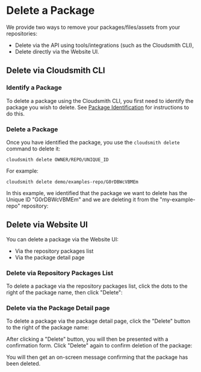 
# Delete a Package

We provide two ways to remove your packages/files/assets from your repositories: 

- Delete via the API using tools/integrations (such as the Cloudsmith CLI), 
- Delete directly via the Website UI.


## Delete via Cloudsmith CLI

### Identify a Package

To delete a package using the Cloudsmith CLI, you first need to identify the package you wish to delete.  See [Package Identification](/artifact-management/identifying-a-package) for instructions to do this. 

### Delete a Package

Once you have identified the package, you use the `cloudsmith delete` command to delete it: 

```shell
cloudsmith delete OWNER/REPO/UNIQUE_ID
```

For example: 

```shell
cloudsmith delete demo/examples-repo/G0rDBWcVBMEm
```

In this example, we identified that the package we want to delete has the Unique ID "G0rDBWcVBMEm" and we are deleting it from the "my-example-repo" repository: 

<BlockImage src={imge1da36d_Screenshot_2020_01_01_at_13_02_51} alt="cloudsmith delete CLI example"></BlockImage>

## Delete via Website UI

You can delete a package via the Website UI:

- Via the repository packages list
- Via the package detail page

### Delete via Repository Packages List

To delete a package via the repository packages list, click the dots to the right of the package name, then click "Delete":
<BlockImage src={imgbe49c4d7e893dc1b25fd782231f15ba60592560219f9cc28514a899e2f491f1c_delete_package_packages_list} alt="Delete package button on repository packages list"></BlockImage>

### Delete via the Package Detail page

To delete a package via the package detail page, click the "Delete" button to the right of the package name:

<BlockImage src={imgd6974a35e0c4fe829cbeb8abfb4488fa35515b9e4e1a2a3f256402634b5496b6_delete_packages_packages_detail} alt="Delete package button on package detail page"></BlockImage>

After clicking a "Delete" button, you will then be presented with a confirmation form. Click "Delete" again to confirm deletion of the package:

<BlockImage src={imgd921030cd95b8c1260d26b9fa23d7ca5cbd89d325d1b36a3cdaa2c66f9f25033_delete_package_confirmation} alt="Delete package form"></BlockImage>

You will then get an on-screen message confirming that the package has been deleted.
